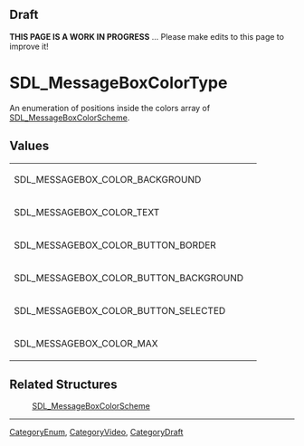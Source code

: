 == Draft ==

'''THIS PAGE IS A WORK IN PROGRESS''' ... Please make edits to this page to improve it!


<!-- #*^*^*^*^*See https://wiki.libsdl.org/SGEnumerations for details on editing this page*^*^*^*^* -->


= SDL_MessageBoxColorType =
An enumeration of positions inside the colors array of [[SDL_MessageBoxColorScheme]].



== Values ==
{|
|SDL_MESSAGEBOX_COLOR_BACKGROUND
| 
|-
|SDL_MESSAGEBOX_COLOR_TEXT
| 
|-
|SDL_MESSAGEBOX_COLOR_BUTTON_BORDER
| 
|-
|SDL_MESSAGEBOX_COLOR_BUTTON_BACKGROUND
| 
|-
|SDL_MESSAGEBOX_COLOR_BUTTON_SELECTED
| 
|-
|SDL_MESSAGEBOX_COLOR_MAX
| 
|}



== Related Structures ==
:[[SDL_MessageBoxColorScheme]] 

----
[[CategoryEnum]], [[CategoryVideo]], [[CategoryDraft]]
